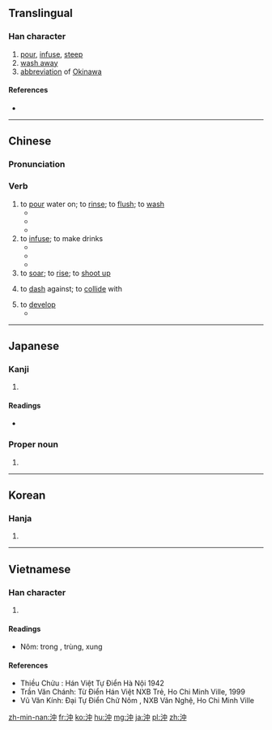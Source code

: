 {{also|冲|盅}}
==Translingual==

===Han character===
{{Han char|rn=85|rad=水|as=04|sn=7|four=3510<sub>6</sub>|canj=水中 (EL)|ids=⿰[[氵]][[中]]}}

# [[pour]], [[infuse]], [[steep]]
# [[wash away]]
# [[abbreviation]] of [[Okinawa]]

====References====
* {{Han ref|kx=0611.180|dkj=17209|dj=1004.080|hdz=31565.030|uh=6C96|ud=27798|bh=A852|bd=43090}}

----
==Chinese==
{{zh-forms|s=冲}}

===Pronunciation===
{{zh-pron
|m=chōng
|c=cung1
|h=pfs=chhûng
|mn=chhèng/chhiâng/chhiong
|cat=v
}}

===Verb===
{{zh-verb}}

# to [[pour]] water on; to [[rinse]]; to [[flush]]; to [[wash]]
#* {{zh-usex|我 觉得 我 得{děi} 回家 '''冲''' 个 澡。|I think I'll go home and have a shower.|link=y}}
#* {{zh-usex|許多 房屋 被 洪水 '''沖''' 走 了。|A lot of houses were '''washed''' away by the flood.|link=y}}
#* {{zh-usex|他 用 水 '''冲''' 了 把 脸，然后 刷牙。|He '''splashed''' water on his face, then brushed his teeth.|link=y}}
# to [[infuse]]; to make drinks
#* {{zh-usex|冲 茶|to make tea|link=y}}
#* {{zh-usex|冲 咖啡|to make coffee|link=y}}
#* {{zh-usex| 给 你 的 咖啡，按 你 的 口味 '''冲''' 的。|Here's your coffee, just the way you like it.|link=y}}
# to [[soar]]; to [[rise]]; to [[shoot up]]
# {{qualifier|of water}} to [[dash]] against; to [[collide]] with
# to [[develop]] {{qualifier|a film}}
#* {{zh-usex|冲 胶卷|to develop a film|link=y}}

----

==Japanese==

===Kanji===
{{ja-kanji|grade=c|rs=水04}}

# {{defn|lang=ja|sort=水04}}

====Readings====
* {{ja-readings|on=[[ちゅう]] (chū)|kun=[[おき]] (oki; [[offing]]), [[わく]] (waku)}}

===Proper noun===
{{ja-pos|おき|proper}}

# {{surname|lang=ja|sort=おき}}

----

==Korean==

===Hanja===
{{ko-hanja|hangeul=충|eumhun=|rv=chung|mr=ch'ung|y=chwung}}

# {{defn|lang=ko|sort=水04}}

----

==Vietnamese==

===Han character===
{{vi-hantu|trùng, xung|rs=水04}}

# {{defn|lang=vi|sort=水04}}

====Readings====
* Nôm: trong , trùng, xung

====References====
* Thiều Chửu : Hán Việt Tự Điển  Hà Nội 1942
* Trần Văn Chánh: Từ Điển Hán Việt NXB Trẻ, Ho Chi Minh Ville, 1999
* Vũ Văn Kính: Đại Tự Điển Chữ Nôm , NXB Văn Nghệ, Ho Chi Minh Ville

[[zh-min-nan:沖]]
[[fr:沖]]
[[ko:沖]]
[[hu:沖]]
[[mg:沖]]
[[ja:沖]]
[[pl:沖]]
[[zh:沖]]
